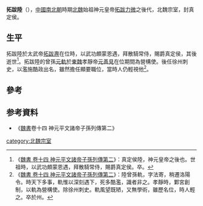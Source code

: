 '''拓跋陸'''（{{bd|?||?|catIdx=t}}），[[中國|中國]][[南北朝|南北朝]]時期[[北魏|北魏]]始祖神元皇帝[[拓跋力微|拓跋力微]]之後代，北魏宗室，封真定侯。

==生平==
拓跋陸於太武帝[[拓跋燾|拓跋燾]]在位時，以武功頗蒙恩遇，拜散騎常侍，賜爵真定侯，其後逝世<ref>《[[S:魏書/卷14|魏書 卷十四 神元平文諸帝子孫列傳第二]]》：真定侯陸，神元皇帝之後也。世祖時，以武功頗蒙恩遇，拜散騎常侍，賜爵真定侯。卒。</ref>。拓跋陸的曾孫[[元軌|元軌]]於[[東魏|東魏]]孝靜帝[[元善見|元善見]]在位期間為營構使。後任徐州刺史，以濫施酷政出名，雖然擔任顯要職位，當時人仍輕視他<ref>《[[S:魏書/卷14|魏書 卷十四 神元平文諸帝子孫列傳第二]]》：陸曾孫軌，字法寄，稍遷洛陽令。時天下多事，軌惟以深刻遇下，死多酷濫，識者非之。孝靜時，鄴宮創制，以軌為營構使。除徐州刺史。軌風望既陋，又無學術，雖歷名位，時人輕之。卒於州。</ref>。

==參考==
{{reflist}}

==参考資料==
*《[[魏書|魏書]]卷十四 神元平文諸帝子孫列傳第二》

{{南北朝人物小作品}}
[[category:北魏宗室|category:北魏宗室]]